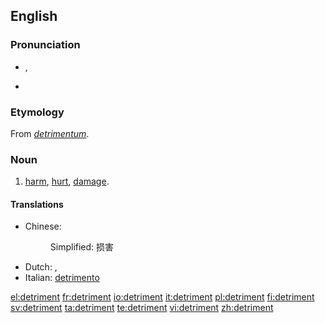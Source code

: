 {{also|détriment}}
==English==

===Pronunciation===
* {{IPA|/ˈdɛtɹəmənt/}}, {{SAMPA|/"dEtr@m@nt/}}
* {{audio|en-uk-detriment.ogg|Audio (UK)}}

===Etymology===
From {{etyl|la}} ''[[detrimentum]]''.

===Noun===
{{wikipedia|detriment (astrology)}}
{{en-noun}}

# [[harm]], [[hurt]], [[damage]].

====Translations====
{{trans-top|harm, hurt, damage}}
* Chinese:
*: Simplified: 损害
{{trans-mid}}
* Dutch: {{t+|nl|schade|n}}, {{t+|nl|schadelijk}}
* Italian: [[detrimento]] {{m}}
{{trans-bottom}}

[[el:detriment]]
[[fr:detriment]]
[[io:detriment]]
[[it:detriment]]
[[pl:detriment]]
[[fi:detriment]]
[[sv:detriment]]
[[ta:detriment]]
[[te:detriment]]
[[vi:detriment]]
[[zh:detriment]]